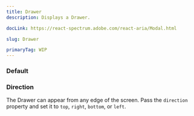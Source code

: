 ```yaml
---
title: Drawer
description: Displays a Drawer.

docLink: https://react-spectrum.adobe.com/react-aria/Modal.html

slug: Drawer

primaryTag: WIP
---
```


### Default

<ComponentPreview name="drawer/preview" />

### Direction

The Drawer can appear from any edge of the screen. Pass the `direction` property and set it to `top`, `right`, `bottom`, or `left`.

<ComponentPreview name="drawer/directions" />


